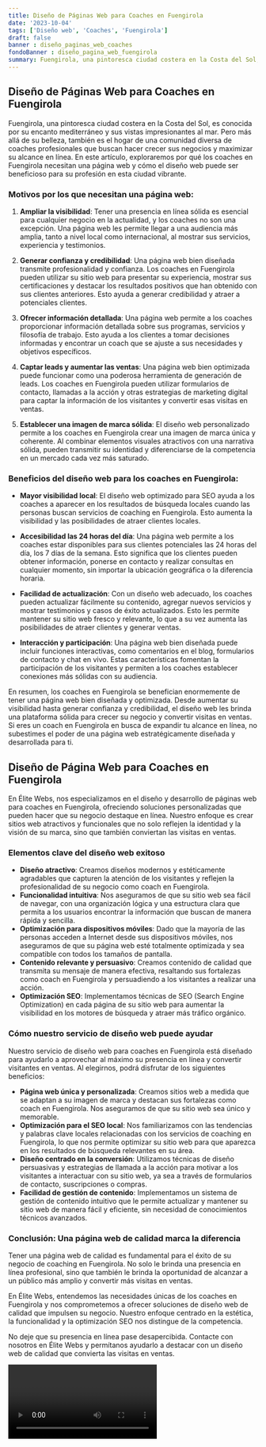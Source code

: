 ```yaml
---
title: Diseño de Páginas Web para Coaches en Fuengirola
date: '2023-10-04'
tags: ['Diseño web', 'Coaches', 'Fuengirola']
draft: false
banner : diseño_paginas_web_coaches
fondoBanner : diseño_pagina_web_fuengirola
summary: Fuengirola, una pintoresca ciudad costera en la Costa del Sol, es conocida por su encanto mediterráneo y sus vistas impresionantes al mar. Pero más allá de su belleza, también es el hogar de una comunidad diversa de coaches profesionales que buscan hacer crecer sus negocios y maximizar su alcance en línea. En este artículo, exploraremos por qué los coaches en Fuengirola necesitan una página web y cómo el diseño web puede ser beneficioso para su profesión en esta ciudad vibrante.
---
```


## Diseño de Páginas Web para Coaches en Fuengirola

Fuengirola, una pintoresca ciudad costera en la Costa del Sol, es conocida por su encanto mediterráneo y sus vistas impresionantes al mar. Pero más allá de su belleza, también es el hogar de una comunidad diversa de coaches profesionales que buscan hacer crecer sus negocios y maximizar su alcance en línea. En este artículo, exploraremos por qué los coaches en Fuengirola necesitan una página web y cómo el diseño web puede ser beneficioso para su profesión en esta ciudad vibrante.

### Motivos por los que necesitan una página web:

1. **Ampliar la visibilidad**: Tener una presencia en línea sólida es esencial para cualquier negocio en la actualidad, y los coaches no son una excepción. Una página web les permite llegar a una audiencia más amplia, tanto a nivel local como internacional, al mostrar sus servicios, experiencia y testimonios.

2. **Generar confianza y credibilidad**: Una página web bien diseñada transmite profesionalidad y confianza. Los coaches en Fuengirola pueden utilizar su sitio web para presentar su experiencia, mostrar sus certificaciones y destacar los resultados positivos que han obtenido con sus clientes anteriores. Esto ayuda a generar credibilidad y atraer a potenciales clientes.

3. **Ofrecer información detallada**: Una página web permite a los coaches proporcionar información detallada sobre sus programas, servicios y filosofía de trabajo. Esto ayuda a los clientes a tomar decisiones informadas y encontrar un coach que se ajuste a sus necesidades y objetivos específicos.

4. **Captar leads y aumentar las ventas**: Una página web bien optimizada puede funcionar como una poderosa herramienta de generación de leads. Los coaches en Fuengirola pueden utilizar formularios de contacto, llamadas a la acción y otras estrategias de marketing digital para captar la información de los visitantes y convertir esas visitas en ventas.

5. **Establecer una imagen de marca sólida**: El diseño web personalizado permite a los coaches en Fuengirola crear una imagen de marca única y coherente. Al combinar elementos visuales atractivos con una narrativa sólida, pueden transmitir su identidad y diferenciarse de la competencia en un mercado cada vez más saturado.

### Beneficios del diseño web para los coaches en Fuengirola:

- **Mayor visibilidad local**: El diseño web optimizado para SEO ayuda a los coaches a aparecer en los resultados de búsqueda locales cuando las personas buscan servicios de coaching en Fuengirola. Esto aumenta la visibilidad y las posibilidades de atraer clientes locales.

- **Accesibilidad las 24 horas del día**: Una página web permite a los coaches estar disponibles para sus clientes potenciales las 24 horas del día, los 7 días de la semana. Esto significa que los clientes pueden obtener información, ponerse en contacto y realizar consultas en cualquier momento, sin importar la ubicación geográfica o la diferencia horaria.

- **Facilidad de actualización**: Con un diseño web adecuado, los coaches pueden actualizar fácilmente su contenido, agregar nuevos servicios y mostrar testimonios y casos de éxito actualizados. Esto les permite mantener su sitio web fresco y relevante, lo que a su vez aumenta las posibilidades de atraer clientes y generar ventas.

- **Interacción y participación**: Una página web bien diseñada puede incluir funciones interactivas, como comentarios en el blog, formularios de contacto y chat en vivo. Estas características fomentan la participación de los visitantes y permiten a los coaches establecer conexiones más sólidas con su audiencia.

En resumen, los coaches en Fuengirola se benefician enormemente de tener una página web bien diseñada y optimizada. Desde aumentar su visibilidad hasta generar confianza y credibilidad, el diseño web les brinda una plataforma sólida para crecer su negocio y convertir visitas en ventas. Si eres un coach en Fuengirola en busca de expandir tu alcance en línea, no subestimes el poder de una página web estratégicamente diseñada y desarrollada para ti.

<GifSeo />

<Cta />

## Diseño de Página Web para Coaches en Fuengirola

En Élite Webs, nos especializamos en el diseño y desarrollo de páginas web para coaches en Fuengirola, ofreciendo soluciones personalizadas que pueden hacer que su negocio destaque en línea. Nuestro enfoque es crear sitios web atractivos y funcionales que no solo reflejen la identidad y la visión de su marca, sino que también conviertan las visitas en ventas.

### Elementos clave del diseño web exitoso

- **Diseño atractivo**: Creamos diseños modernos y estéticamente agradables que capturen la atención de los visitantes y reflejen la profesionalidad de su negocio como coach en Fuengirola.
- **Funcionalidad intuitiva**: Nos aseguramos de que su sitio web sea fácil de navegar, con una organización lógica y una estructura clara que permita a los usuarios encontrar la información que buscan de manera rápida y sencilla.
- **Optimización para dispositivos móviles**: Dado que la mayoría de las personas acceden a Internet desde sus dispositivos móviles, nos aseguramos de que su página web esté totalmente optimizada y sea compatible con todos los tamaños de pantalla.
- **Contenido relevante y persuasivo**: Creamos contenido de calidad que transmita su mensaje de manera efectiva, resaltando sus fortalezas como coach en Fuengirola y persuadiendo a los visitantes a realizar una acción.
- **Optimización SEO**: Implementamos técnicas de SEO (Search Engine Optimization) en cada página de su sitio web para aumentar la visibilidad en los motores de búsqueda y atraer más tráfico orgánico.

### Cómo nuestro servicio de diseño web puede ayudar

Nuestro servicio de diseño web para coaches en Fuengirola está diseñado para ayudarlo a aprovechar al máximo su presencia en línea y convertir visitantes en ventas. Al elegirnos, podrá disfrutar de los siguientes beneficios:

- **Página web única y personalizada**: Creamos sitios web a medida que se adaptan a su imagen de marca y destacan sus fortalezas como coach en Fuengirola. Nos aseguramos de que su sitio web sea único y memorable.
- **Optimización para el SEO local**: Nos familiarizamos con las tendencias y palabras clave locales relacionadas con los servicios de coaching en Fuengirola, lo que nos permite optimizar su sitio web para que aparezca en los resultados de búsqueda relevantes en su área.
- **Diseño centrado en la conversión**: Utilizamos técnicas de diseño persuasivas y estrategias de llamada a la acción para motivar a los visitantes a interactuar con su sitio web, ya sea a través de formularios de contacto, suscripciones o compras.
- **Facilidad de gestión de contenido**: Implementamos un sistema de gestión de contenido intuitivo que le permite actualizar y mantener su sitio web de manera fácil y eficiente, sin necesidad de conocimientos técnicos avanzados.

### Conclusión: Una página web de calidad marca la diferencia

Tener una página web de calidad es fundamental para el éxito de su negocio de coaching en Fuengirola. No solo le brinda una presencia en línea profesional, sino que también le brinda la oportunidad de alcanzar a un público más amplio y convertir más visitas en ventas.

En Élite Webs, entendemos las necesidades únicas de los coaches en Fuengirola y nos comprometemos a ofrecer soluciones de diseño web de calidad que impulsen su negocio. Nuestro enfoque centrado en la estética, la funcionalidad y la optimización SEO nos distingue de la competencia.

No deje que su presencia en línea pase desapercibida. Contacte con nosotros en Élite Webs y permítanos ayudarlo a destacar con un diseño web de calidad que convierta las visitas en ventas.

<Video />

<CtaBot job='Coaches' city='Fuengirola'/>

<Gmaps query='Fuengirola+españa+maps' />